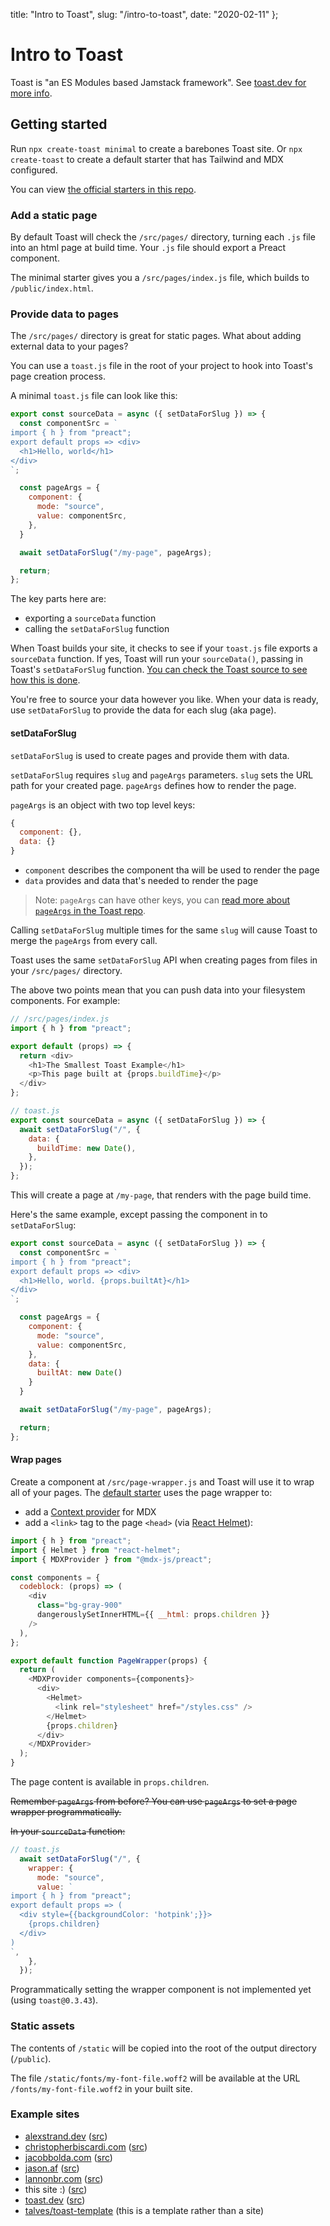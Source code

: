   title: "Intro to Toast",
  slug: "/intro-to-toast",
  date: "2020-02-11"
};

# Intro to Toast

Toast is "an ES Modules based Jamstack framework". See [toast.dev for more info](https://www.toast.dev/).

## Getting started

Run `npx create-toast minimal` to create a barebones Toast site. Or `npx create-toast` to create a default starter that has Tailwind and MDX configured.

You can view [the official starters in this repo](https://github.com/toastdotdev/starters).

### Add a static page

By default Toast will check the `/src/pages/` directory, turning each `.js` file into an html page at build time. Your `.js` file should export a Preact component.

The minimal starter gives you a `/src/pages/index.js` file, which builds to `/public/index.html`.

### Provide data to pages

The `/src/pages/` directory is great for static pages. What about adding external data to your pages?

You can use a `toast.js` file in the root of your project to hook into Toast's page creation process.

A minimal `toast.js` file can look like this:

```js
export const sourceData = async ({ setDataForSlug }) => {
  const componentSrc = `
import { h } from "preact";
export default props => <div>
  <h1>Hello, world</h1>
</div>
`;

  const pageArgs = {
    component: {
      mode: "source",
      value: componentSrc,
    },
  }

  await setDataForSlug("/my-page", pageArgs);

  return;
};
```

The key parts here are:

- exporting a `sourceData` function
- calling the `setDataForSlug` function

When Toast builds your site, it checks to see if your `toast.js` file exports a `sourceData` function. If yes, Toast will run your `sourceData()`, passing in Toast's `setDataForSlug` function. [You can check the Toast source to see how this is done](https://github.com/toastdotdev/toast/blob/5ba6eb1bc0b3e8ea4e84394eca407b71fd13a6c2/toast-node-wrapper/toast-source-data.mjs#L9-L12).

You're free to source your data however you like. When your data is ready, use `setDataForSlug` to provide the data for each slug (aka page).

#### setDataForSlug

`setDataForSlug` is used to create pages and provide them with data.

`setDataForSlug` requires `slug` and `pageArgs` parameters. `slug` sets the URL path for your created page. `pageArgs` defines how to render the page.

`pageArgs` is an object with two top level keys:

```js
{
  component: {},
  data: {}
}
```

- `component` describes the component tha will be used to render the page
- `data` provides and data that's needed to render the page

> Note: `pageArgs` can have other keys, you can [read more about `pageArgs` in the Toast repo](https://github.com/toastdotdev/toast/issues/29).

Calling `setDataForSlug` multiple times for the same `slug` will cause Toast to merge the `pageArgs` from every call.

Toast uses the same `setDataForSlug` API when creating pages from files in your `/src/pages/` directory.

The above two points mean that you can push data into your filesystem components. For example:

```js
// /src/pages/index.js
import { h } from "preact";

export default (props) => {
  return <div>
    <h1>The Smallest Toast Example</h1>
    <p>This page built at {props.buildTime}</p>
  </div>
};
```

```js
// toast.js
export const sourceData = async ({ setDataForSlug }) => {
  await setDataForSlug("/", {
    data: {
      buildTime: new Date(),
    },
  });
};
```

This will create a page at `/my-page`, that renders with the page build time.

Here's the same example, except passing the component in to `setDataForSlug`:

```js
export const sourceData = async ({ setDataForSlug }) => {
  const componentSrc = `
import { h } from "preact";
export default props => <div>
  <h1>Hello, world. {props.builtAt}</h1>
</div>
`;

  const pageArgs = {
    component: {
      mode: "source",
      value: componentSrc,
    },
    data: {
      builtAt: new Date()
    }
  }

  await setDataForSlug("/my-page", pageArgs);

  return;
};
```

#### Wrap pages

Create a component at `/src/page-wrapper.js` and Toast will use it to wrap all of your pages. The [default starter](https://github.com/toastdotdev/starters/blob/a35cf2bd4cbe25514e39708c2c9953ccd4a801be/default/src/page-wrapper.js) uses the page wrapper to:

- add a [Context provider](https://reactjs.org/docs/context.html#contextprovider) for MDX
- add a `<link>` tag to the page `<head>` (via [React Helmet](https://github.com/nfl/react-helmet)):

```js
import { h } from "preact";
import { Helmet } from "react-helmet";
import { MDXProvider } from "@mdx-js/preact";

const components = {
  codeblock: (props) => (
    <div
      class="bg-gray-900"
      dangerouslySetInnerHTML={{ __html: props.children }}
    />
  ),
};

export default function PageWrapper(props) {
  return (
    <MDXProvider components={components}>
      <div>
        <Helmet>
          <link rel="stylesheet" href="/styles.css" />
        </Helmet>
        {props.children}
      </div>
    </MDXProvider>
  );
}
```

The page content is available in `props.children`.

~~Remember `pageArgs` from before? You can use `pageArgs` to set a page wrapper programmatically.~~

~~In your `sourceData` function:~~

```js
// toast.js
  await setDataForSlug("/", {
    wrapper: {
      mode: "source",
      value: `
import { h } from "preact";
export default props => (
  <div style={{backgroundColor: 'hotpink';}}>
    {props.children}
  </div>
)
`,
    },
  });
```

Programmatically setting the wrapper component is not implemented yet (using `toast@0.3.43`).

### Static assets

The contents of `/static` will be copied into the root of the output directory (`/public`).

The file `/static/fonts/my-font-file.woff2` will be available at the URL `/fonts/my-font-file.woff2` in your built site.

### Example sites

- [alexstrand.dev](https://alexstrand.dev/) ([src](https://github.com/ajstrand/personal-site))
- [christopherbiscardi.com](https://www.christopherbiscardi.com/) ([src](https://github.com/ChristopherBiscardi/christopherbiscardi.github.com/tree/pure-mdx/packages/www))
- [jacobbolda.com](https://www.jacobbolda.com/) ([src](https://github.com/jbolda/jacobbolda.com))
- [jason.af](https://www.jason.af/) ([src](https://github.com/jlengstorf/jason.af))
- [lannonbr.com](https://lannonbr.com/) ([src](https://github.com/lannonbr/Portfolio))
- this site :) ([src](https://github.com/m-allanson/garden))
- [toast.dev](https://www.toast.dev/) ([src](https://github.com/toastdotdev/www.toast.dev))
- [talves/toast-template](https://github.com/talves/toast-template) (this is a template rather than a site)
